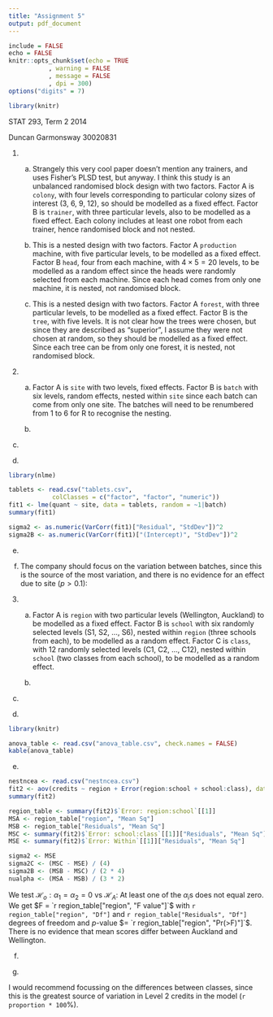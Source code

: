 ```yaml
---
title: "Assignment 5"
output: pdf_document
---
```


```r
include = FALSE
echo = FALSE
knitr::opts_chunk$set(echo = TRUE
	       , warning = FALSE
	       , message = FALSE
	       , dpi = 300)
options("digits" = 7)
```

```r
library(knitr)
```

STAT 293, Term 2 2014

Duncan Garmonsway 30020831

1. a) Strangely this very cool paper doesn't mention any trainers, and uses Fisher's PLSD test, but anyway.  I think this study is an unbalanced randomised block design with two factors.  Factor A is `colony`, with four levels corresponding to particular colony sizes of interest (3, 6, 9, 12), so should be modelled as a fixed effect.  Factor B is `trainer`, with three particular levels, also to be modelled as a fixed effect.  Each colony includes at least one robot from each trainer, hence randomised block and not nested.

   b) This is a nested design with two factors.  Factor A `production` machine, with five particular levels, to be modelled as a fixed effect.  Factor B `head`, four from each machine, with $4 \times 5 = 20$ levels, to be modelled as a random effect since the heads were randomly selected from each machine.  Since each head comes from only one machine, it is nested, not randomised block.

   c) This is a nested design with two factors.  Factor A `forest`, with three particular levels, to be modelled as a fixed effect.  Factor B is the `tree`, with five levels.  It is not clear how the trees were chosen, but since they are described as "superior", I assume they were not chosen at random, so they should be modelled as a fixed effect.  Since each tree can be from only one forest, it is nested, not randomised block.

2. a) Factor A is `site` with two levels, fixed effects.  Factor B is `batch` with six levels, random effects, nested within `site` since each batch can come from only one site.  The batches will need to be renumbered from 1 to 6 for R to recognise the nesting.

   b)

\begin{align*}
Y_{ijk} &= \mu + \alpha_i + \mathrm{B}_{j(i)} + \epsilon_{ijk} \\
\sum_{i = 1}^{n_i} \alpha_i &= 0 \\
\mathrm{B}_{j(i)} &\overset{i.i.d.}{\sim} \mathcal{N}(0, \sigma^2_\mathrm{B}) \\
\epsilon_{ijk} &\overset{i.i.d.}{\sim} \mathcal{N}(0, \sigma^2)
\end{align*}

   c)

\begin{align*}
E(Y_{ijk}) &= E(\mu + \alpha_i + \mathrm{B}_{j(i)} + \epsilon_{ijk}) \\
&= E(\mu) + E(\alpha_i) + E(\mathrm{B}_{j(i)}) + E(\epsilon_{ijk}) \\
&= \mu + \alpha_i + 0 + 0 \\
&= \mu + \alpha_i
\end{align*}

\begin{align*}
Var(Y_{ijk}) &= Var(\mu + \alpha_i + \mathrm{B}_{j(i)} + \epsilon_{ijk}) \\
& \text{(assuming independence)} \\
&= Var(\mu) + Var(\alpha_i) + Var(\mathrm{B}_{j(i)}) + Var(\epsilon_{ijk}) \\
&= 0 + 0 + \sigma^2_\mathrm{B} + \sigma^2 \\
&= \sigma^2_\mathrm{B} + \sigma^2
\end{align*}

   d)

```r
library(nlme)

tablets <- read.csv("tablets.csv",
		    colClasses = c("factor", "factor", "numeric"))
fit1 <- lme(quant ~ site, data = tablets, random = ~1|batch)
summary(fit1)

sigma2 <- as.numeric(VarCorr(fit1)["Residual", "StdDev"])^2
sigma2B <- as.numeric(VarCorr(fit1)["(Intercept)", "StdDev"])^2
```

   e)

\begin{align*}
\sigma^2 &= `r sigma2` \\
\sigma^2_\mathrm{B} &= `r sigma2B`
\end{align*}

   f) The company should focus on the variation between batches, since this is the source of the most variation, and there is no evidence for an effect due to site ($p > 0.1$):

\begin{align*}
\frac{\sigma^2_\mathrm{B}}{\sigma^2 + \sigma^2_\mathrm{B}} = \frac{`r sigma2B`}{`r sigma2` + `r sigma2B`} = `r sigma2B / sum(sigma2, sigma2B)`
\end{align*}

3. a) Factor A is `region` with two particular levels (Wellington, Auckland) to be modelled as a fixed effect.  Factor B is `school` with six randomly selected levels (S1, S2, ..., S6), nested within `region` (three schools from each), to be modelled as a random effect.  Factor C is `class`, with 12 randomly selected levels (C1, C2, ..., C12), nested within `school` (two classes from each school), to be modelled as a random effect.

   b) 

\begin{align*}
Y_{ijkm} &= \mu + \alpha_i + \mathrm{B}_{j(i)} + \mathrm{C}_{k(ij)} + \epsilon_{ijkm} \\
\sum_{i = 1}^{n_i} \alpha_i &= 0 \\
\mathrm{B}_{j(i)} &\overset{i.i.d.}{\sim} \mathcal{N}(0, \sigma^2_\mathrm{B}) \\
\mathrm{C}_{k(j(i)} &\overset{i.i.d.}{\sim} \mathcal{N}(0, \sigma^2_\mathrm{C}) \\
\epsilon_{ijkm} &\overset{i.i.d.}{\sim} \mathcal{N}(0, \sigma^2)
\end{align*}

   c)

\begin{align*}
E(Y_{ijkm}) &= E(\mu + \alpha_i + \mathrm{B}_{j(i)} + \mathrm{C}_{k(ij)}+ \epsilon_{ijkm}) \\
&= E(\mu) + E(\alpha_i) + E(\mathrm{B}_{j(i)}) + E(\mathrm{C}_{k(ij)})+ E(\epsilon_{ijkm}) \\
&= \mu + \alpha_i + 0 + 0 + 0 \\
&= \mu + \alpha_i
\end{align*}

\begin{align*}
Var(Y_{ijkm}) &= Var(\mu + \alpha_i + \mathrm{B}_{j(i)} + \mathrm{C}_{k(ij)}+ \epsilon_{ijkm}) \\
& \text{(assuming independence)} \\
&= Var(\mu) + Var(\alpha_i) + Var(\mathrm{B}_{j(i)}) + Var(\mathrm{B}_{k(ij)})+ Var(\epsilon_{ijkm}) \\
&= 0 + 0 + \sigma^2_\mathrm{B} + \sigma^2_\mathrm{C}+ \sigma^2 \\
&= \sigma^2_\mathrm{B} + \sigma^2_\mathrm{C}+ \sigma^2
\end{align*}

\newpage

   d) 

```r
library(knitr)

anova_table <- read.csv("anova_table.csv", check.names = FALSE)
kable(anova_table)
```

   e) 

```r
nestncea <- read.csv("nestncea.csv")
fit2 <- aov(credits ~ region + Error(region:school + school:class), data = nestncea)
summary(fit2)

region_table <- summary(fit2)$`Error: region:school`[[1]]
MSA <- region_table["region", "Mean Sq"]
MSB <- region_table["Residuals", "Mean Sq"]
MSC <- summary(fit2)$`Error: school:class`[[1]]["Residuals", "Mean Sq"]
MSE <- summary(fit2)$`Error: Within`[[1]]["Residuals", "Mean Sq"]

sigma2 <- MSE
sigma2C <- (MSC - MSE) / (4)
sigma2B <- (MSB - MSC) / (2 * 4)
nualpha <- (MSA - MSB) / (3 * 2)
```

We test $\mathcal{H}_o: \alpha_1 = \alpha_2 = 0$ vs $\mathcal{H}_A:$ At least one of the $\alpha_i$s does not equal zero.  We get $F = `r region_table["region", "F value"]`$ with `r region_table["region", "Df"]` and `r region_table["Residuals", "Df"]` degrees of freedom and $p$-value $= `r region_table["region", "Pr(>F)"]`$.  There is no evidence that mean scores differ between Auckland and Wellington.

   f) 

\begin{align*}
\hat{\sigma}^2 &= MSE = `r sigma2` \\
\hat{\sigma}^2_C &= \frac{MS_{C(B(A))} - MSE}{4} = \frac{`r MSC` - `r sigma2`}{4} = `r sigma2C` \\
\hat{\sigma}^2_B &= \frac{MS_{B(A)} - MS_{C(B(A))}}{2 \times 4} = \frac{`r MSB` - `r MSC`}{`r 2 * 4`}= `r sigma2B` \text{ set to 0 since negative} \\
\widehat{\nu(\alpha)} &= \frac{MS_A - MS_{B(A)}}{3 \times 2 \times 4} = \frac{`r MSA` - `r MSB`}{`r 3 * 2 * 4`} = `r sigma2B` \text{ set to 0 since negative}
\end{align*}

   g) 

\begin{align*}
\frac{\hat{\sigma}^2}{\hat{\sigma}^2 + \hat{\sigma}^2_C} = \frac{`r sigma2`}{`r sigma2` + `r sigma2C`} = `r proportion <- sigma2 / sum(sigma2, sigma2C); proportion`
\end{align*}

I would recommend focussing on the differences between classes, since this is the greatest source of variation in Level 2 credits in the model (`r proportion * 100`%).
